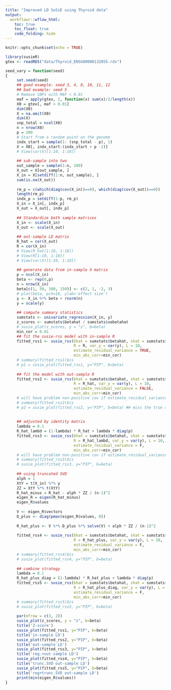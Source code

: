 ```yaml
---
title: "Improved LD SuSiE using Thyroid data"
output:
  workflowr::wflow_html:
    toc: true
    toc_float: true
    code_folding: hide
---
```


```r
knitr::opts_chunk$set(echo = TRUE)
```
```r
library(susieR)
gtex <- readRDS("data/Thyroid_ENSG00000132855.rds")
```

```r
seed_vary = function(seed)
{
     set.seed(seed)
     ## good example: seed 3, 4, 8, 10, 11, 12
     ## bad example: seed 5
     # Remove SNPs with MAF < 0.01
     maf = apply(gtex, 2, function(x) sum(x)/2/length(x))
     X0 = gtex[, maf > 0.01]
     dim(X0)
     X = na.omit(X0)
     dim(X)
     snp_total = ncol(X0)
     n = nrow(X0)
     p = 200
     # Start from a random point on the genome
     indx_start = sample(1: (snp_total - p), 1)
     X = X0[, indx_start:(indx_start + p -1)]
     # View(cor(X)[1:10, 1:10])
     
     ## sub-sample into two
     out_sample = sample(1:n, 100)
     X_out = X[out_sample, ]
     X_in = X[setdiff(1:n, out_sample), ]
     sum(is.na(X_out))
     
     rm_p = c(which(diag(cov(X_in))==0), which(diag(cov(X_out))==0))
     length(rm_p)
     indx_p = setdiff(1:p, rm_p)
     X_in = X_in[, indx_p]
     X_out = X_out[, indx_p]
     
     ## Standardize both sample matrices
     X_in <- scale(X_in)
     X_out <- scale(X_out)
     
     ## out-sample LD matrix
     R_hat = cor(X_out)
     R = cor(X_in)
     # View(R_hat[1:10, 1:10])
     # View(R[1:10, 1:10])
     # View(cor(X)[1:10, 1:10])
     
     ## generate data from in-sample X matrix
     p = ncol(X_in)
     beta <- rep(0,p)
     n = nrow(X_in)
     beta[c(1, 50, 100, 150)] <- c(2, 1, -2, 3)
     # plot(beta, pch=16, ylab='effect size')
     y <- X_in %*% beta + rnorm(n)
     y = scale(y)
     
     ## compute summary statistics 
     sumstats <- univariate_regression(X_in, y)
     z_scores <- sumstats$betahat / sumstats$sebetahat
     # susie_plot(z_scores, y = "z", b=beta)
     min_cor = 0.01
     ## fit the susie-rss model with in-sample R
     fitted_rss1 <- susie_rss(bhat = sumstats$betahat, shat = sumstats$sebetahat, n = n, 
                              R = R, var_y = var(y), L = 10,
                              estimate_residual_variance = TRUE,
                              min_abs_corr=min_cor)
     # summary(fitted_rss1)$cs
     # p1 = susie_plot(fitted_rss1, y="PIP", b=beta)
     
     ## fit the model with out-sample R
     fitted_rss2 <- susie_rss(bhat = sumstats$betahat, shat = sumstats$sebetahat, n = n, 
                              R = R_hat, var_y = var(y), L = 10,
                              estimate_residual_variance = FALSE,
                              min_abs_corr=min_cor)
     # will have problem non-positive cov if estimate_residual_variance = TRUE
     # summary(fitted_rss2)$cs
     # p2 = susie_plot(fitted_rss2, y="PIP", b=beta) ## miss the true or does not run
     
     
     ## adjusted by identity matrix
     lambda = 0.1
     R_hat_lambd = (1-lambda) * R_hat + lambda * diag(p)
     fitted_rss3 <- susie_rss(bhat = sumstats$betahat, shat = sumstats$sebetahat, n = n, 
                              R = R_hat_lambd, var_y = var(y), L = 10,
                              estimate_residual_variance = F,
                              min_abs_corr=min_cor)
     # will have problem non-positive cov if estimate_residual_variance = TRUE
     # summary(fitted_rss3)$cs
     # susie_plot(fitted_rss3, y="PIP", b=beta) 
     
     ## using truncated SVD
     alph = 1
     XtY = t(X_in) %*% y
     ZZ = XtY %*% t(XtY) 
     R_hat_minus = R_hat - alph * ZZ / (n-1)^2
     eigen_R = eigen(R_hat_minus)
     eigen_R$values
     
     V <- eigen_R$vectors
     D_plus <- diag(pmax(eigen_R$values, 0))
     
     R_hat_plus <- V %*% D_plus %*% solve(V) + alph * ZZ / (n-1)^2
     
     fitted_rss4 <- susie_rss(bhat = sumstats$betahat, shat = sumstats$sebetahat, n = n, 
                              R = R_hat_plus, var_y = var(y), L = 10,
                              estimate_residual_variance = F,
                              min_abs_corr=min_cor)
     # summary(fitted_rss4)$cs
     # susie_plot(fitted_rss4, y="PIP", b=beta)
     
     ## combine strategy
     lambda = 0.1
     R_hat_plus_diag = (1-lambda) * R_hat_plus + lambda * diag(p)
     fitted_rss5 <- susie_rss(bhat = sumstats$betahat, shat = sumstats$sebetahat, n = n, 
                              R = R_hat_plus_diag, var_y = var(y), L = 10,
                              estimate_residual_variance = F,
                              min_abs_corr=min_cor)
     # summary(fitted_rss5)$cs
     # susie_plot(fitted_rss5, y="PIP", b=beta)
     
     par(mfrow = c(3, 2))
     susie_plot(z_scores, y = "z", b=beta)
     title('Z-score')
     susie_plot(fitted_rss1, y="PIP", b=beta)
     title('in-sample LD')
     susie_plot(fitted_rss2, y="PIP", b=beta)
     title('out-sample LD')
     susie_plot(fitted_rss3, y="PIP", b=beta)
     title('reg.+out-sample LD')
     susie_plot(fitted_rss4, y="PIP", b=beta)
     title('trunc.SVD out-sample LD')
     susie_plot(fitted_rss5, y="PIP", b=beta)
     title('reg+trunc.SVD out-sample LD')
     print(min(eigen_R$values))
}

```

